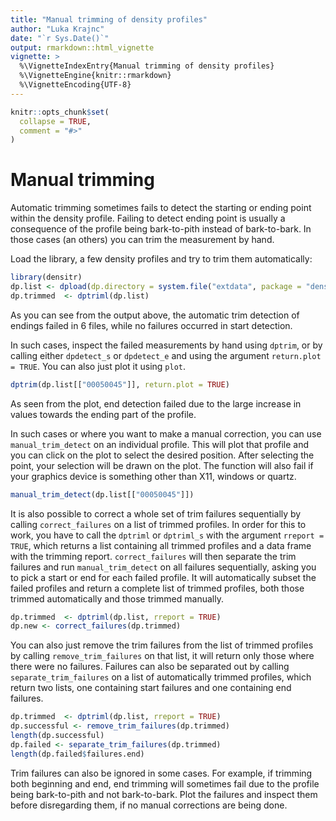 ```yaml
---
title: "Manual trimming of density profiles"
author: "Luka Krajnc"
date: "`r Sys.Date()`"
output: rmarkdown::html_vignette
vignette: >
  %\VignetteIndexEntry{Manual trimming of density profiles}
  %\VignetteEngine{knitr::rmarkdown}
  %\VignetteEncoding{UTF-8}
---
```


```r
knitr::opts_chunk$set(
  collapse = TRUE,
  comment = "#>"
)
```

# Manual trimming
Automatic trimming sometimes fails to detect the starting or ending point within the density profile. Failing to detect ending point is usually a consequence of the profile being bark-to-pith instead of bark-to-bark. In those cases (an others) you can trim the measurement by hand.

Load the library, a few density profiles and try to trim them automatically:
```r
library(densitr)
dp.list <- dpload(dp.directory = system.file("extdata", package = "densitr"))
dp.trimmed  <- dptriml(dp.list)
```

As you can see from the output above, the automatic trim detection of endings failed in 6 files, while no failures occurred in start detection.

In such cases, inspect the failed measurements by hand using `dptrim`, or by calling either `dpdetect_s` or `dpdetect_e` and using the argument `return.plot = TRUE`. You can also just plot it using `plot`.

```r
dptrim(dp.list[["00050045"]], return.plot = TRUE)
```

As seen from the plot, end detection failed due to the large increase in values towards the ending part of the profile.

In such cases or where you want to make a manual correction, you can use `manual_trim_detect` on an individual profile. This will plot that profile and you can click on the plot to select the desired position. After selecting the point, your selection will be drawn on the plot. The function will also fail if your graphics device is something other than X11, windows or quartz.
```r
manual_trim_detect(dp.list[["00050045"]])
```

It is also possible to correct a whole set of trim failures sequentially by calling `correct_failures` on a list of trimmed profiles. In order for this to work, you have to call the `dptriml` or `dptriml_s` with the argument `rreport = TRUE`, which returns a list containing all trimmed profiles and a data frame with the trimming report. `correct_failures` will then separate the trim failures and run `manual_trim_detect` on all failures sequentially, asking you to pick a start or end for each failed profile. It will automatically subset the failed profiles and return a complete list of trimmed profiles, both those trimmed automatically and those trimmed manually.

```r
dp.trimmed  <- dptriml(dp.list, rreport = TRUE)
dp.new <- correct_failures(dp.trimmed)
```

You can also just remove the trim failures from the list of trimmed profiles by calling `remove_trim_failures` on that list, it will return only those where there were no failures. Failures can also be separated out by calling `separate_trim_failures` on a list of automatically trimmed profiles, which return two lists, one containing start failures and one containing end failures.
```r
dp.trimmed  <- dptriml(dp.list, rreport = TRUE)
dp.successful <- remove_trim_failures(dp.trimmed)
length(dp.successful)
dp.failed <- separate_trim_failures(dp.trimmed)
length(dp.failed$failures.end)
```

Trim failures can also be ignored in some cases. For example, if trimming both beginning and end, end trimming will sometimes fail due to the profile being bark-to-pith and not bark-to-bark. Plot the failures and inspect them before disregarding them, if no manual corrections are being done.
